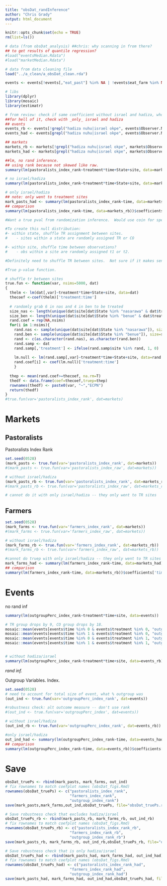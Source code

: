 ```yaml
---
title: "obsDat_randInference"
author: "Chris Grady"
output: html_document
---
```


```r
knitr::opts_chunk$set(echo = TRUE)
rm(list=ls())

# data (from obsDat_analysis) ##chris: why scanning in from there? 
## to get results of quantile regression?
#load("eventsMedian.Rdata")
#load("marketMedian.Rdata")

# data from data cleaning file
load("../a_clean/a_obsDat_clean.rda")

events <- events[!events[,"eat_past"] %in% NA | !events$eat_farm %in% NA,] # remove the bad observation

# libs
library(dplyr)
library(mosaic)
library(estimatr)

# from review: check if same coefficient without israel and hadiza, who could have known about treatment assignment.
##for hell of it, check with _only_ israel and hadiza
## events
events_rb <- events[!grepl("hadiza nuhu|israel okpe", events$Observer.Name),]
events_had <- events[grepl("hadiza nuhu|israel okpe", events$Observer.Name),]

## markets
markets_rb <- markets[!grepl("hadiza nuhu|israel okpe", markets$Observer.Name),]
markets_had <- markets[grepl("hadiza nuhu|israel okpe", markets$Observer.Name),]

```

```r
##lm, no rand inference.
## using rank because not skewed like raw.
summary(lm(pastoralists_index_rank~treatment*time+State+site, data=markets))

# no israel/hadiza
summary(lm(pastoralists_index_rank~treatment*time+State+site, data=markets_rb))

# only israel/hadiza
## note: only went to treatment sites
mark_pasts_had <- summary(lm(pastoralists_index_rank~time, data=markets_had))$coefficients['time',c(1,4)]
## comparison
summary(lm(pastoralists_index_rank~time, data=markets_rb))$coefficients['time',c(1,4)]
```

```r
#Want a true pval from randomization inference.  Would use coin for speed/brevity, but don't know how to account for sites and states in coin's oneway_test, so writing a true pval function.

#To create this null distribution:
#- within state, shuffle TR assignment between sites.
#    - sites within a state are randomly assigned TR or CO

#- within site, shuffle time between observations?
#    - obs within a site are randomly assigned t1 or t2.

#Definitely need to shuffle TR between sites.  Not sure if it makes sense to randomly assign observations as pre/post.  Pretty sure that doesn't make sense, actually, since pre/post are systematically different in ways we did not randomly assign.

#True p-value function.

# shuffle tr between sites
true.fun <- function(var, nsims=5000, dat)
{
  thelm <- lm(dat[,var]~treatment*time+State+site, data=dat)
  thecoef <-coef(thelm)['treatment:time']
  
  # randomly grab 6 in nas and 4 in ben to be treated
  size_nas <- length(unique(dat$site[dat$State %in% "nasarawa" & dat$treatment %in% 1]))
  size_ben <- length(unique(dat$site[dat$State %in% "benue" & dat$treatment %in% 1]))
  rand.coef = rep(NA,nsims)
  for(i in 1:nsims){
    rand.nas <- sample(unique(dat$site[dat$State %in% "nasarawa"]), size=size_nas)
    rand.ben <- sample(unique(dat$site[dat$State %in% "benue"]), size=size_ben)
    rand <- c(as.character(rand.nas), as.character(rand.ben))
    rand.samp <- dat
    rand.samp[,'treatment'] <- ifelse(rand.samp$site %in% rand, 1, 0)
     
    lm.null <- lm(rand.samp[,var]~treatment*time+State+site, data=rand.samp)
    rand.coef[i] <- coef(lm.null)['treatment:time']
    }
  
  thep <- mean(rand.coef>=thecoef, na.rm=T)
  thedf <- data.frame(coef=thecoef,truep=thep)
  rownames(thedf) <- paste0(var, "~","ECPN")
  return(thedf)
}
#true.fun(var='pastoralists_index_rank', dat=markets)

```

# Markets

## Pastoralists

Pastoralists Index Rank

```r
set.seed(0528)
(mark_pasts <- true.fun(var='pastoralists_index_rank', dat=markets))
#(mark_pasts <- true.fun(var='pastoralists_index_raw', dat=markets))
```
```r
# without israel/hadiza
(mark_pasts_rb <- true.fun(var='pastoralists_index_rank', dat=markets_rb))
#(mark_pasts_rb <- true.fun(var='pastoralists_index_raw', dat=markets_rb))

# cannot do it with only israel/hadiza -- they only went to TR sites
```


## Farmers

```r
set.seed(0528)
(mark_farms <- true.fun(var='farmers_index_rank', dat=markets))
#(mark_farms <- true.fun(var='farmers_index_raw', dat=markets))
```
```r
# without israel/hadiza
(mark_farms_rb <- true.fun(var='farmers_index_rank', dat=markets_rb))
#(mark_farms_rb <- true.fun(var='farmers_index_raw', dat=markets_rb))

#cannot do truep with only israel/hadiza -- they only went to TR sites
mark_farms_had <- summary(lm(farmers_index_rank~time, data=markets_had))$coefficients['time',c(1,4)]
## comparison
summary(lm(farmers_index_rank~time, data=markets_rb))$coefficients['time',c(1,4)]
```


# Events

no rand inf

```r
summary(lm(outgroupPerc_index_rank~treatment*time+site, data=events))

# TR group drops by 9, CO group drops by 18.
mosaic::mean(events[events$time %in% 0 & events$treatment %in% 0, "outgroupPerc_index_rank"], na.rm=T)
mosaic::mean(events[events$time %in% 1 & events$treatment %in% 0, "outgroupPerc_index_rank"])
mosaic::mean(events[events$time %in% 0 & events$treatment %in% 1, "outgroupPerc_index_rank"])
mosaic::mean(events[events$time %in% 1 & events$treatment %in% 1, "outgroupPerc_index_rank"])


# without hadiza/israel
summary(lm(outgroupPerc_index_rank~treatment*time+site, data=events_rb))
```

*rand inf.*

Outgroup Variables. Index.

```r
set.seed(0528)
# need to account for total size of event, what % outgroup was
(out_ind <- true.fun(var='outgroupPerc_index_rank', dat=events))

#robustness check: alt outcome measure -- don't use rank
#(out_ind <- true.fun(var='outgroupPerc_index', dat=events))

```
```r
# without israel/hadiza
(out_ind_rb <- true.fun(var='outgroupPerc_index_rank', dat=events_rb))

#only israel/hadiza
out_ind_had <- summary(lm(outgroupPerc_index_rank~time, data=events_had))$coefficients['time',c(1,4)]
## comparison
summary(lm(outgroupPerc_index_rank~time, data=events_rb))$coefficients['time',c(1,4)]
```

# Save

```r
obsDat_truePs <- rbind(mark_pasts, mark_farms, out_ind)
# fix rownames to match coefplot names (obsDat_figs.Rmd)
rownames(obsDat_truePs) <- c("pastoralists_index_rank", 
                             "farmers_index_rank",
                             "outgroup_index_rank")
save(mark_pasts,mark_farms,out_ind,obsDat_truePs, file="obsDat_truePs.rda")

# Save robustness check that excludes hadiza/israel
obsDat_truePs_rb <- rbind(mark_pasts_rb, mark_farms_rb, out_ind_rb)
# fix rownames to match coefplot names (obsDat_figs.Rmd)
rownames(obsDat_truePs_rb) <- c("pastoralists_index_rank_rb", 
                             "farmers_index_rank_rb",
                             "outgroup_index_rank_rb")
save(mark_pasts_rb, mark_farms_rb, out_ind_rb,obsDat_truePs_rb, file="obsDat_truePs_rb.rda")

# Save robustness check that is only hadiza/israel
obsDat_truePs_had <- rbind(mark_pasts_had, mark_farms_had, out_ind_had)
# fix rownames to match coefplot names (obsDat_figs.Rmd)
rownames(obsDat_truePs_had) <- c("pastoralists_index_rank_had", 
                             "farmers_index_rank_had",
                             "outgroup_index_rank_had")
save(mark_pasts_had, mark_farms_had, out_ind_had,obsDat_truePs_had, file="obsDat_truePs_had.rda")
```
